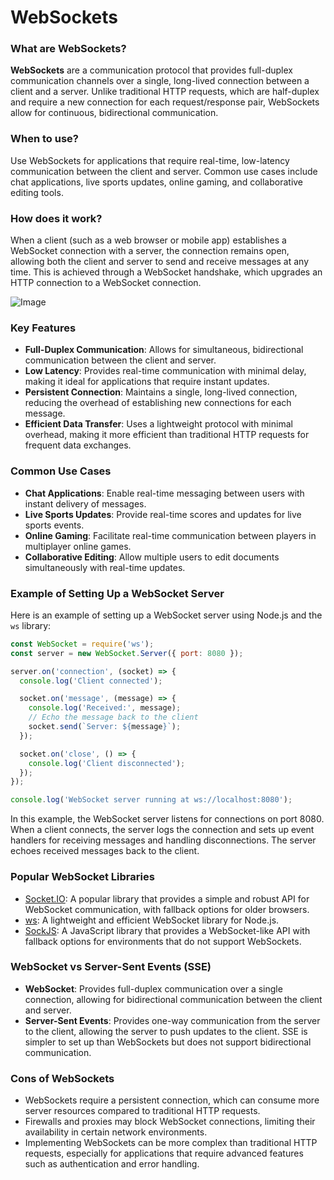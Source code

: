 # WebSockets

### What are WebSockets?

**WebSockets** are a communication protocol that provides full-duplex communication channels over a single, long-lived connection between a client and a server. 
Unlike traditional HTTP requests, which are half-duplex and require a new connection for each request/response pair, 
WebSockets allow for continuous, bidirectional communication.

### When to use?

Use WebSockets for applications that require real-time, low-latency communication between the client and server. 
Common use cases include chat applications, live sports updates, online gaming, and collaborative editing tools.

### How does it work?

When a client (such as a web browser or mobile app) establishes a WebSocket connection with a server, the connection remains open, 
allowing both the client and server to send and receive messages at any time. This is achieved through a WebSocket handshake, 
which upgrades an HTTP connection to a WebSocket connection.

![Image](/images/websockets-d.png)

### Key Features

- **Full-Duplex Communication**: Allows for simultaneous, bidirectional communication between the client and server.
- **Low Latency**: Provides real-time communication with minimal delay, making it ideal for applications that require instant updates.
- **Persistent Connection**: Maintains a single, long-lived connection, reducing the overhead of establishing new connections for each message.
- **Efficient Data Transfer**: Uses a lightweight protocol with minimal overhead, making it more efficient than traditional HTTP requests for frequent data exchanges.

### Common Use Cases

- **Chat Applications**: Enable real-time messaging between users with instant delivery of messages.
- **Live Sports Updates**: Provide real-time scores and updates for live sports events.
- **Online Gaming**: Facilitate real-time communication between players in multiplayer online games.
- **Collaborative Editing**: Allow multiple users to edit documents simultaneously with real-time updates.

### Example of Setting Up a WebSocket Server

Here is an example of setting up a WebSocket server using Node.js and the `ws` library:

```javascript copy
const WebSocket = require('ws');
const server = new WebSocket.Server({ port: 8080 });

server.on('connection', (socket) => {
  console.log('Client connected');

  socket.on('message', (message) => {
    console.log('Received:', message);
    // Echo the message back to the client
    socket.send(`Server: ${message}`);
  });

  socket.on('close', () => {
    console.log('Client disconnected');
  });
});

console.log('WebSocket server running at ws://localhost:8080');
```

In this example, the WebSocket server listens for connections on port 8080. When a client connects, the server logs 
the connection and sets up event handlers for receiving messages and handling disconnections. The server echoes received messages back to the client.

### Popular WebSocket Libraries

- [Socket.IO](https://socket.io/): A popular library that provides a simple and robust API for WebSocket communication, with fallback options for older browsers.
- [ws](https://github.com/websockets/ws): A lightweight and efficient WebSocket library for Node.js.
- [SockJS](https://github.com/sockjs/sockjs-client): A JavaScript library that provides a WebSocket-like API with fallback options for environments that do not support WebSockets.

### WebSocket vs Server-Sent Events (SSE)

- **WebSocket**: Provides full-duplex communication over a single connection, allowing for bidirectional communication between the client and server.
- **Server-Sent Events**: Provides one-way communication from the server to the client, allowing the server to push updates to the client. 
SSE is simpler to set up than WebSockets but does not support bidirectional communication.


### Cons of WebSockets
- WebSockets require a persistent connection, which can consume more server resources compared to traditional HTTP requests.
- Firewalls and proxies may block WebSocket connections, limiting their availability in certain network environments.
- Implementing WebSockets can be more complex than traditional HTTP requests, especially for applications that require advanced features such as authentication and error handling.